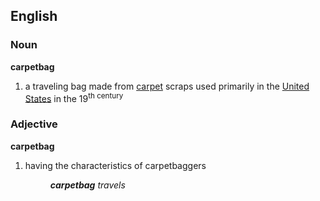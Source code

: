 ==English==
=== Noun ===
'''carpetbag'''
# a traveling bag made from [[carpet]] scraps used primarily in the [[United States]] in the 19<sup>th</sub> century

=== Adjective ===
'''carpetbag'''
# having the characteristics of carpetbaggers
#: '' '''carpetbag''' travels''
